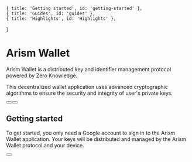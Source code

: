 
    { title: 'Getting started', id: 'getting-started' },
    { title: 'Guides', id: 'guides' },
    { title: 'Highlights', id: 'Highlights' },
]

# Arism Wallet

Arism Wallet is a distributed key and identifier management protocol powered by Zero Knowledge.

This decentralized wallet application uses advanced cryptographic algorithms to ensure the security and integrity of user's private keys.

<div className="mb-16 mt-6 flex gap-3">
    <Button href="/whitepaper" children="Whitepaper" />
    <Button href="/sdks-integration" variant="outline" children="Explore SDK" />
</div>

## Getting started

To get started, you only need a Google account to sign in to the Arism Wallet application. Your keys will be distributed and managed by the Arism Wallet protocol and your device.

<div className="mb-16 mt-6 flex gap-3">
    <Button
        href="https://app.arism.org"
        variant="text"
        arrow="right"
        children="Try out Arism Application"
    />
</div>

<Guides />

<Highlights />
